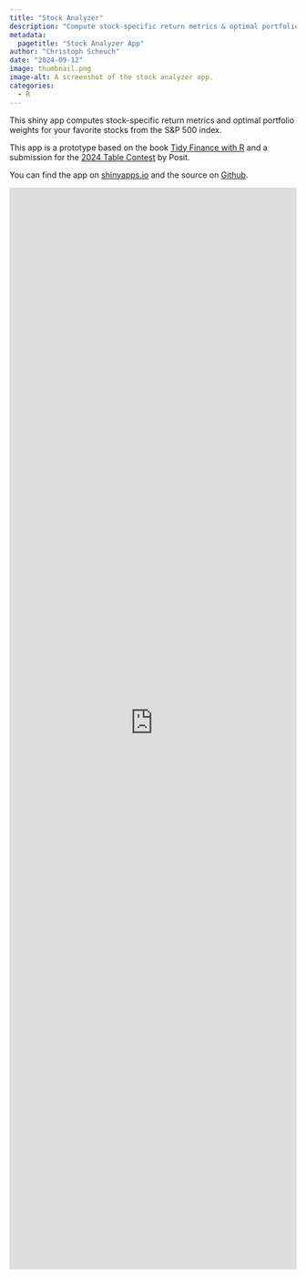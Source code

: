```yaml
---
title: "Stock Analyzer"
description: "Compute stock-specific return metrics & optimal portfolio weights for your favorite stocks"
metadata:
  pagetitle: "Stock Analyzer App"
author: "Christoph Scheuch"
date: "2024-09-12" 
image: thumbnail.png
image-alt: A screenshot of the stock analyzer app.
categories: 
  - R
---
```


This shiny app computes stock-specific return metrics and optimal portfolio weights for your favorite stocks from the S&P 500 index. 

This app is a prototype based on the book [Tidy Finance with R](https://www.tidy-finance.org/) and a submission for the [2024 Table Contest](https://posit.co/blog/announcing-the-2024-table-contest/) by Posit.

You can find the app on [shinyapps.io](https://christophscheuch.shinyapps.io/app-stock-analyzer/) and the source on [Github](https://github.com/tidy-intelligence/app-stock-analyzer).

```{=html}
<iframe id="example1" src="https://christophscheuch.shinyapps.io/app-stock-analyzer/" style="border: none; width: 100%; height: 1900px" frameborder="0"></iframe>
```
